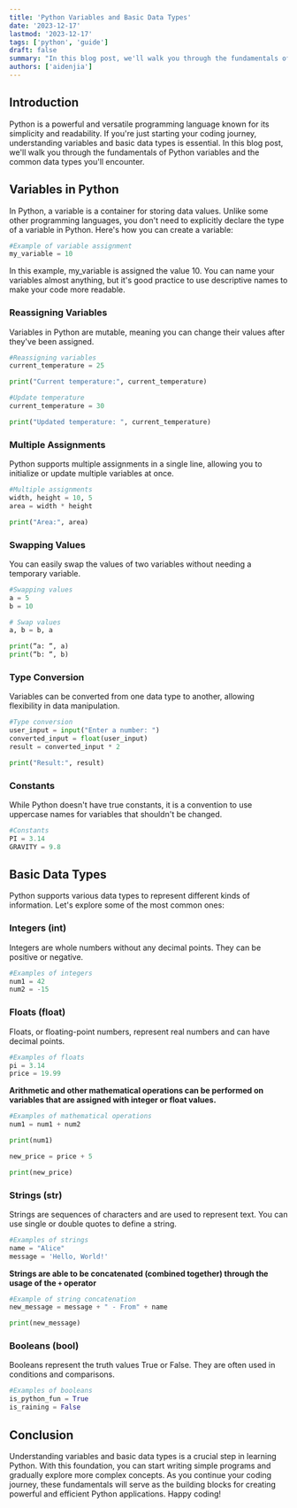 ```yaml
---
title: 'Python Variables and Basic Data Types'
date: '2023-12-17'
lastmod: '2023-12-17'
tags: ['python', 'guide']
draft: false
summary: "In this blog post, we'll walk you through the fundamentals of Python variables and the common data types you'll encounter."
authors: ['aidenjia']
---
```


## Introduction

Python is a powerful and versatile programming language known for its simplicity and readability. If you're just starting your coding journey, understanding variables and basic data types is essential. In this blog post, we'll walk you through the fundamentals of Python variables and the common data types you'll encounter.

## Variables in Python

In Python, a variable is a container for storing data values. Unlike some other programming languages, you don't need to explicitly declare the type of a variable in Python. Here's how you can create a variable:

```py
#Example of variable assignment
my_variable = 10
```

In this example, my_variable is assigned the value 10. You can name your variables almost anything, but it's good practice to use descriptive names to make your code more readable.

### Reassigning Variables

Variables in Python are mutable, meaning you can change their values after they've been assigned.

```py
#Reassigning variables
current_temperature = 25

print("Current temperature:", current_temperature)

#Update temperature
current_temperature = 30

print("Updated temperature: ", current_temperature)
```

### Multiple Assignments

Python supports multiple assignments in a single line, allowing you to initialize or update multiple variables at once.

```py
#Multiple assignments
width, height = 10, 5
area = width * height

print("Area:", area)
```

### Swapping Values

You can easily swap the values of two variables without needing a temporary variable.

```py
#Swapping values
a = 5
b = 10

# Swap values
a, b = b, a

print(“a: “, a)
print(“b: “, b)
```

### Type Conversion

Variables can be converted from one data type to another, allowing flexibility in data manipulation.

```py
#Type conversion
user_input = input("Enter a number: ")
converted_input = float(user_input)
result = converted_input * 2

print("Result:", result)
```

### Constants

While Python doesn't have true constants, it is a convention to use uppercase names for variables that shouldn't be changed.

```py
#Constants
PI = 3.14
GRAVITY = 9.8
```

## Basic Data Types

Python supports various data types to represent different kinds of information. Let's explore some of the most common ones:

### Integers (int)

Integers are whole numbers without any decimal points. They can be positive or negative.

```py
#Examples of integers
num1 = 42
num2 = -15
```

### Floats (float)

Floats, or floating-point numbers, represent real numbers and can have decimal points.

```py
#Examples of floats
pi = 3.14
price = 19.99
```

**Arithmetic and other mathematical operations can be performed on variables that are assigned with integer or float values.**

```py
#Examples of mathematical operations
num1 = num1 + num2

print(num1)

new_price = price + 5

print(new_price)
```

### Strings (str)

Strings are sequences of characters and are used to represent text. You can use single or double quotes to define a string.

```py
#Examples of strings
name = "Alice"
message = 'Hello, World!'
```

**Strings are able to be concatenated (combined together) through the usage of the `+` operator**

```py
#Example of string concatenation
new_message = message + " - From" + name

print(new_message)
```

### Booleans (bool)

Booleans represent the truth values True or False. They are often used in conditions and comparisons.

```py
#Examples of booleans
is_python_fun = True
is_raining = False
```

## Conclusion

Understanding variables and basic data types is a crucial step in learning Python. With this foundation, you can start writing simple programs and gradually explore more complex concepts. As you continue your coding journey, these fundamentals will serve as the building blocks for creating powerful and efficient Python applications. Happy coding!
